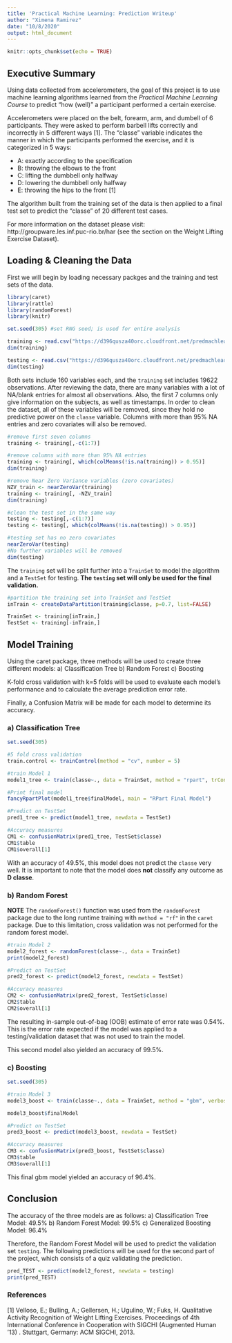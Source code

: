 ```yaml
---
title: 'Practical Machine Learning: Prediction Writeup'
author: "Ximena Ramirez"
date: "10/8/2020"
output: html_document
---
```


```r
knitr::opts_chunk$set(echo = TRUE)
```

## Executive Summary

Using data collected from accelerometers, the goal of this project is to use machine learning algorithms learned from the *Practical Machine Learning Course* to predict "how (well)" a participant performed a certain exercise. 

Accelerometers were placed on the belt, forearm, arm, and dumbell of 6 participants. They were asked to perform barbell lifts correctly and incorrectly in 5 different ways [1]. The "classe" variable indicates the manner in which the participants performed the exercise, and it is categorized in 5 ways:

- A: exactly according to the specification
- B: throwing the elbows to the front
- C: lifting the dumbbell only halfway
- D: lowering the dumbbell only halfway
- E: throwing the hips to the front [1]

The algorithm built from the training set of the data is then applied to a final test set to predict the "classe" of 20 different test cases.

For more information on the dataset please visit: http://groupware.les.inf.puc-rio.br/har (see the section on the Weight Lifting Exercise Dataset).

## Loading & Cleaning the Data

First we will begin by loading necessary packges and the training and test sets of the data.
```r
library(caret)
library(rattle)
library(randomForest)
library(knitr)

set.seed(305) #set RNG seed; is used for entire analysis

training <- read.csv("https://d396qusza40orc.cloudfront.net/predmachlearn/pml-training.csv")
dim(training)

testing <- read.csv("https://d396qusza40orc.cloudfront.net/predmachlearn/pml-testing.csv")
dim(testing)
```

Both sets include 160 variables each, and the `training` set includes 19622 observations. After reviewing the data, there are many variables with a lot of NA/blank entries for almost all observations. Also, the first 7 columns only give information on the subjects, as well as timestamps. In order to clean the dataset, all of these variables will be removed, since they hold no predictive power on the `classe` variable. Columns with more than 95% NA entries and zero covariates will also be removed.

```r
#remove first seven columns
training <- training[,-c(1:7)]

#remove columns with more than 95% NA entries
training <- training[, which(colMeans(!is.na(training)) > 0.95)]
dim(training)

#remove Near Zero Variance variables (zero covariates)
NZV_train <- nearZeroVar(training)
training <- training[, -NZV_train]
dim(training)

#clean the test set in the same way
testing <- testing[,-c(1:7)]
testing <- testing[, which(colMeans(!is.na(testing)) > 0.95)]

#testing set has no zero covariates
nearZeroVar(testing)
#No further variables will be removed
dim(testing)
```

The `training` set will be split further into a `TrainSet` to model the algorithm and a `TestSet` for testing. **The `testing` set will only be used for the final validation.**

```r
#partition the training set into TrainSet and TestSet
inTrain <- createDataPartition(training$classe, p=0.7, list=FALSE)

TrainSet <- training[inTrain,]
TestSet <- training[-inTrain,]
```

## Model Training

Using the caret package, three methods will be used to create three different models:
a) Classification Tree
b) Random Forest
c) Boosting

K-fold cross validation with k=5 folds will be used to evaluate each model's performance and to calculate the average prediction error rate.

Finally, a Confusion Matrix will be made for each model to determine its accuracy.

### a) Classification Tree

```r
set.seed(305)

#5 fold cross validation
train.control <- trainControl(method = "cv", number = 5)

#train Model 1
model1_tree <- train(classe~., data = TrainSet, method = "rpart", trControl = train.control)

#Print final model
fancyRpartPlot(model1_tree$finalModel, main = "RPart Final Model")

#Predict on TestSet
pred1_tree <- predict(model1_tree, newdata = TestSet)

#Accuracy measures
CM1 <- confusionMatrix(pred1_tree, TestSet$classe)
CM1$table
CM1$overall[1]
```

With an accuracy of 49.5%, this model does not predict the `classe` very well. It is important to note that the model does **not** classify any outcome as **D classe**.

### b) Random Forest

**NOTE** The `randomForest()` function was used from the `randomForest` package due to the long runtime training with `method = "rf"` in the `caret` package. Due to this limitation, cross validation was not performed for the random forest model.

```r
#train Model 2
model2_forest <- randomForest(classe~., data = TrainSet)
print(model2_forest)

#Predict on TestSet
pred2_forest <- predict(model2_forest, newdata = TestSet)

#Accuracy measures
CM2 <- confusionMatrix(pred2_forest, TestSet$classe)
CM2$table
CM2$overall[1]
```

The resulting in-sample out-of-bag (OOB) estimate of error rate was 0.54%. This is the error rate expected if the model was applied to a testing/validation dataset that was not used to train the model.

This second model also yielded an accuracy of 99.5%.

### c) Boosting

```r
set.seed(305)

#train Model 3
model3_boost <- train(classe~., data = TrainSet, method = "gbm", verbose = FALSE, trControl = train.control)

model3_boost$finalModel

#Predict on TestSet
pred3_boost <- predict(model3_boost, newdata = TestSet)

#Accuracy measures
CM3 <- confusionMatrix(pred3_boost, TestSet$classe)
CM3$table
CM3$overall[1]
```
This final gbm model yielded an accuracy of 96.4%.

## Conclusion

The accuracy of the three models are as follows:
a) Classification Tree Model: 49.5% 
b) Random Forest Model: 99.5%
c) Generalized Boosting Model: 96.4%

Therefore, the Random Forest Model will be used to predict the validation set `testing`. The following predictions will be used for the second part of the project, which consists of a quiz validating the prediction.

```r
pred_TEST <- predict(model2_forest, newdata = testing)
print(pred_TEST)
```

### References

[1] Velloso, E.; Bulling, A.; Gellersen, H.; Ugulino, W.; Fuks, H. Qualitative Activity Recognition of Weight Lifting Exercises. Proceedings of 4th International Conference in Cooperation with SIGCHI (Augmented Human '13) . Stuttgart, Germany: ACM SIGCHI, 2013.